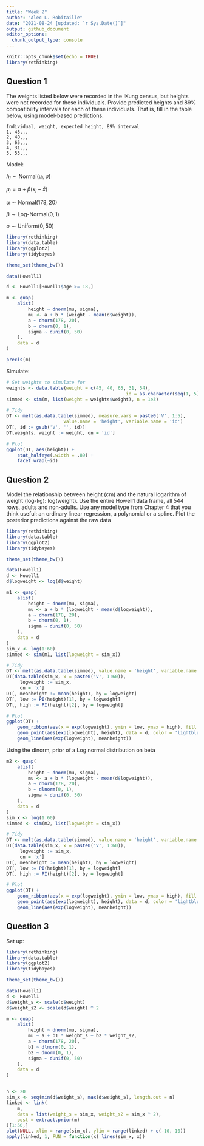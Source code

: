 ```yaml
---
title: "Week 2"
author: "Alec L. Robitaille"
date: "2021-08-24 [updated: `r Sys.Date()`]"
output: github_document
editor_options: 
  chunk_output_type: console
---
```



```r
knitr::opts_chunk$set(echo = TRUE)
library(rethinking)
```


## Question 1
The weights listed below were recorded in the !Kung census, but heights were not
recorded for these individuals. Provide predicted heights and 89% compatibility
intervals for each of these individuals. That is, fill in the table below, using
model-based predictions.

```
Individual, weight, expected height, 89% interval
1, 45,,,
2, 40,,,
3, 65,,,
4, 31,,,
5, 53,,,
```

Model:

$h_{i} \sim \text{Normal}(\mu_{i}, \sigma)$

$\mu_{i} = \alpha + \beta(x_{i} - \bar{x})$

$\alpha \sim \text{Normal}(178, 20)$

$\beta \sim \text{Log-Normal}(0, 1)$

$\sigma \sim \text{Uniform}(0, 50)$

```r
library(rethinking)
library(data.table)
library(ggplot2)
library(tidybayes)

theme_set(theme_bw())

data(Howell1)

d <- Howell1[Howell1$age >= 18,]

m <- quap(
	alist(
		height ~ dnorm(mu, sigma),
		mu <- a + b * (weight - mean(d$weight)),
		a ~ dnorm(178, 20),
		b ~ dnorm(0, 1),
		sigma ~ dunif(0, 50)
	), 
	data = d
)

precis(m)
```

Simulate:

```r
# Set weights to simulate for
weights <- data.table(weight = c(45, 40, 65, 31, 54),
											id = as.character(seq(1, 5)))
simmed <- sim(m, list(weight = weights$weight), n = 1e3)

# Tidy
DT <- melt(as.data.table(simmed), measure.vars = paste0('V', 1:5),
					 value.name = 'height', variable.name = 'id')
DT[, id := gsub('V', '', id)]
DT[weights, weight := weight, on = 'id']

# Plot
ggplot(DT, aes(height)) +
	stat_halfeye(.width = .89) + 
	facet_wrap(~id)
```


## Question 2

Model the relationship between height (cm) and the natural logarithm of weight
(log-kg): log(weight). Use the entire Howell1 data frame, all 544 rows, adults
and non-adults. Use any model type from Chapter 4 that you think useful: an
ordinary linear regression, a polynomial or a spline. Plot the posterior
predictions against the raw data

```r
library(rethinking)
library(data.table)
library(ggplot2)
library(tidybayes)

theme_set(theme_bw())

data(Howell1)
d <- Howell1
d$logweight <- log(d$weight)

m1 <- quap(
	alist(
		height ~ dnorm(mu, sigma),
		mu <- a + b * (logweight - mean(d$logweight)),
		a ~ dnorm(178, 20),
		b ~ dnorm(0, 1),
		sigma ~ dunif(0, 50)
	), 
	data = d
)
sim_x <- log(1:60)
simmed <- sim(m1, list(logweight = sim_x))

# Tidy
DT <- melt(as.data.table(simmed), value.name = 'height', variable.name = 'x')
DT[data.table(sim_x, x = paste0('V', 1:60)),
	 logweight := sim_x,
	 on = 'x']
DT[, meanheight := mean(height), by = logweight]
DT[, low := PI(height)[1], by = logweight]
DT[, high := PI(height)[2], by = logweight]

# Plot
ggplot(DT) + 
	geom_ribbon(aes(x = exp(logweight), ymin = low, ymax = high), fill = 'grey') + 
	geom_point(aes(exp(logweight), height), data = d, color = 'lightblue', alpha = 0.8) + 
	geom_line(aes(exp(logweight), meanheight))
```

Using the dlnorm, prior of a Log normal distribution on beta

```r
m2 <- quap(
	alist(
		height ~ dnorm(mu, sigma),
		mu <- a + b * (logweight - mean(d$logweight)),
		a ~ dnorm(178, 20),
		b ~ dlnorm(0, 1),
		sigma ~ dunif(0, 50)
	), 
	data = d
)
sim_x <- log(1:60)
simmed <- sim(m2, list(logweight = sim_x))

# Tidy
DT <- melt(as.data.table(simmed), value.name = 'height', variable.name = 'x')
DT[data.table(sim_x, x = paste0('V', 1:60)),
	 logweight := sim_x,
	 on = 'x']
DT[, meanheight := mean(height), by = logweight]
DT[, low := PI(height)[1], by = logweight]
DT[, high := PI(height)[2], by = logweight]

# Plot
ggplot(DT) + 
	geom_ribbon(aes(x = exp(logweight), ymin = low, ymax = high), fill = 'grey') + 
	geom_point(aes(exp(logweight), height), data = d, color = 'lightblue', alpha = 0.8) + 
	geom_line(aes(exp(logweight), meanheight))
```



## Question 3

Set up:

```r
library(rethinking)
library(data.table)
library(ggplot2)
library(tidybayes)

theme_set(theme_bw())

data(Howell1)
d <- Howell1
d$weight_s <- scale(d$weight)
d$weight_s2 <- scale(d$weight) ^ 2

m <- quap(
	alist(
		height ~ dnorm(mu, sigma),
		mu ~ a + b1 * weight_s + b2 * weight_s2,
		a ~ dnorm(178, 20),
		b1 ~ dlnorm(0, 1),
		b2 ~ dnorm(0, 1),
		sigma ~ dunif(0, 50)
	),
	data = d
)


n <- 20
sim_x <- seq(min(d$weight_s), max(d$weight_s), length.out = n)
linked <- link(
	m,
	data = list(weight_s = sim_x, weight_s2 = sim_x ^ 2),
	post = extract.prior(m)
)[1:50,]
plot(NULL, xlim = range(sim_x), ylim = range(linked) + c(-10, 10))
apply(linked, 1, FUN = function(x) lines(sim_x, x))
```

